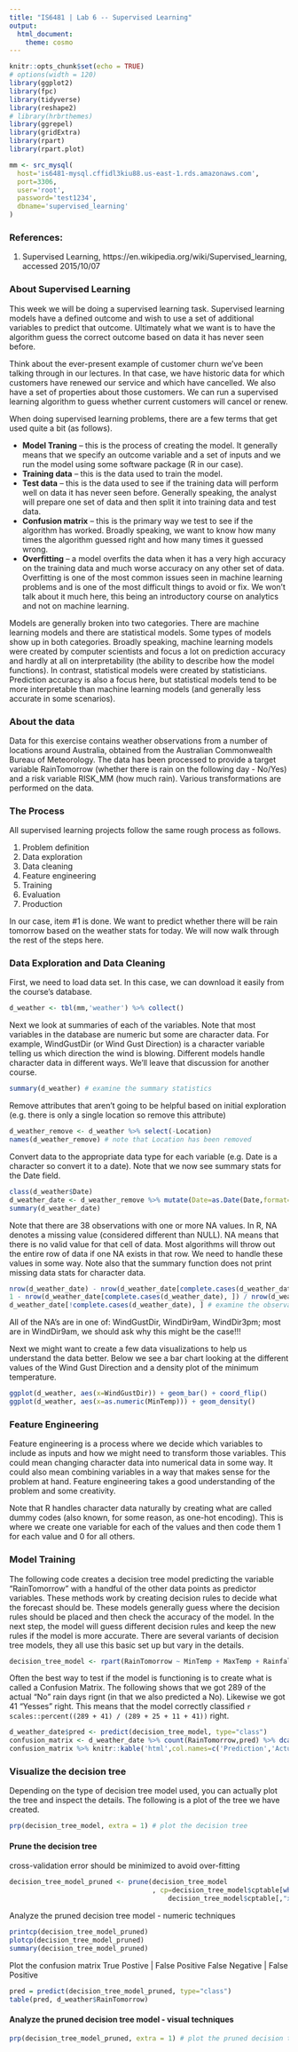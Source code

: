 ```yaml
---
title: "IS6481 | Lab 6 -- Supervised Learning"
output: 
  html_document: 
    theme: cosmo
---
```


```r
knitr::opts_chunk$set(echo = TRUE)
# options(width = 120)
library(ggplot2)
library(fpc)
library(tidyverse)
library(reshape2)
# library(hrbrthemes)
library(ggrepel)
library(gridExtra)
library(rpart)
library(rpart.plot)

mm <- src_mysql(
  host='is6481-mysql.cffidl3kiu88.us-east-1.rds.amazonaws.com',
  port=3306,
  user='root',
  password='test1234',
  dbname='supervised_learning'
)
```

### References:
1. Supervised Learning, https://en.wikipedia.org/wiki/Supervised_learning, accessed 2015/10/07

### About Supervised Learning
This week we will be doing a supervised learning task. Supervised learning models have a defined outcome and wish to use a set of additional variables to predict that outcome. Ultimately what we want is to have the algorithm guess the correct outcome based on data it has never seen before. 

Think about the ever-present example of customer churn we've been talking through in our lectures. In that case, we have historic data for which customers have renewed our service and which have cancelled. We also have a set of properties about those customers. We can run a supervised learning algorithm to guess whether current customers will cancel or renew.

When doing supervised learning problems, there are a few terms that get used quite a bit (as follows).

* **Model Traning** -- this is the process of creating the model. It generally means that we specify an outcome variable and a set of inputs and we run the model using some software package (R in our case).
* **Training data** -- this is the data used to train the model.
* **Test data** -- this is the data used to see if the training data will perform well on data it has never seen before. Generally speaking, the analyst will prepare one set of data and then split it into training data and test data.
* **Confusion matrix** -- this is the primary way we test to see if the algorithm has worked. Broadly speaking, we want to know how many times the algorithm guessed right and how many times it guessed wrong.
* **Overfitting** -- a model overfits the data when it has a very high accuracy on the training data and much worse accuracy on any other set of data. Overfitting is one of the most common issues seen in machine learning problems and is one of the most difficult things to avoid or fix. We won't talk about it much here, this being an introductory course on analytics and not on machine learning.

Models are generally broken into two categories. There are machine learning models and there are statistical models. Some types of models show up in both categories. Broadly speaking, machine learning models were created by computer scientists and focus a lot on prediction accuracy and hardly at all on interpretability (the ability to describe how the model functions). In contrast, statistical models were created by statisticians. Prediction accuracy is also a focus here, but statistical models tend to be more interpretable than machine learning models (and generally less accurate in some scenarios).

### About the data
Data for this exercise contains weather observations from a number of locations around Australia, obtained from the Australian Commonwealth Bureau of Meteorology. The data has been processed to provide a target variable RainTomorrow (whether there is rain on the following day - No/Yes) and a risk variable RISK_MM (how much rain). Various transformations are performed on the data.

### The Process
All supervised learning projects follow the same rough process as follows.

1. Problem definition
1. Data exploration
2. Data cleaning
3. Feature engineering
4. Training
5. Evaluation
6. Production

In our case, item #1 is done. We want to predict whether there will be rain tomorrow based on the weather stats for today. We will now walk through the rest of the steps here.

### Data Exploration and Data Cleaning
First, we need to load data set. In this case, we can download it easily from the course's database.
```r
d_weather <- tbl(mm,'weather') %>% collect()
```

Next we look at summaries of each of the variables. Note that most variables in the database are numeric but some are character data. For example, WindGustDir (or Wind Gust Direction) is a character variable telling us which direction the wind is blowing. Different models handle character data in different ways. We'll leave that discussion for another course.
```r
summary(d_weather) # examine the summary statistics
```

Remove attributes that aren't going to be helpful based on initial exploration (e.g. there is only a single location so remove this attribute)
```r
d_weather_remove <- d_weather %>% select(-Location)
names(d_weather_remove) # note that Location has been removed
```

Convert data to the appropriate data type for each variable (e.g. Date is a character so convert it to a date). Note that we now see summary stats for the Date field.
```r
class(d_weather$Date)
d_weather_date <- d_weather_remove %>% mutate(Date=as.Date(Date,format='%m/%d/%y'))
summary(d_weather_date)
``` 

Note that there are 38 observations with one or more NA values. In R, NA denotes a missing value (considered different than NULL). NA means that there is no valid value for that cell of data. Most algorithms will throw out the entire row of data if one NA exists in that row. We need to handle these values in some way. Note also that the summary function does not print missing data stats for character data.

```r
nrow(d_weather_date) - nrow(d_weather_date[complete.cases(d_weather_date), ]) # there are 38 observations with one or more NA values
1 - nrow(d_weather_date[complete.cases(d_weather_date), ]) / nrow(d_weather_date) # 10.4% of observations have one or more NA values
d_weather_date[!complete.cases(d_weather_date), ] # examine the observations with missing data
```

All of the NA's are in one of: WindGustDir, WindDir9am, WindDir3pm; most are in WindDir9am, we should ask why this might be the case!!!

Next we might want to create a few data visualizations to help us understand the data better. Below we see a bar chart looking at the different values of the Wind Gust Direction and a density plot of the minimum temperature.
```r
ggplot(d_weather, aes(x=WindGustDir)) + geom_bar() + coord_flip()
ggplot(d_weather, aes(x=as.numeric(MinTemp))) + geom_density()

```


### Feature Engineering
Feature engineering is a process where we decide which variables to include as inputs and how we might need to transform those variables. This could mean changing character data into numerical data in some way. It could also mean combining variables in a way that makes sense for the problem at hand. Feature engineering takes a good understanding of the problem and some creativity. 

Note that R handles character data naturally by creating what are called dummy codes (also known, for some reason, as one-hot encoding). This is where we create one variable for each of the values and then code them 1 for each value and 0 for all others.

### Model Training

The following code creates a decision tree model predicting the variable "RainTomorrow" with a handful of the other data points as predictor variables. These methods work by creating decision rules to decide what the forecast should be. These models generally guess where the decision rules should be placed and then check the accuracy of the model. In the next step, the model will guess different decision rules and keep the new rules if the model is more accurate. There are several variants of decision tree models, they all use this basic set up but vary in the details.
```r
decision_tree_model <- rpart(RainTomorrow ~ MinTemp + MaxTemp + Rainfall + Evaporation + Sunshine + WindGustDir + WindGustSpeed,data=d_weather_date)
```

Often the best way to test if the model is functioning is to create what is called a Confusion Matrix. The following shows that we got 289 of the actual "No" rain days rignt (in that we also predicted a No). Likewise we got 41 "Yesses" right. This means that the model correctly classified `r scales::percent((289 + 41) / (289 + 25 + 11 + 41))` right.
```r
d_weather_date$pred <- predict(decision_tree_model, type="class")
confusion_matrix <- d_weather_date %>% count(RainTomorrow,pred) %>% dcast(pred ~ RainTomorrow,value.var='n')
confusion_matrix %>% knitr::kable('html',col.names=c('Prediction','Actual: No','Actual: Yes'))
```


### Visualize the decision tree

Depending on the type of decision tree model used, you can actually plot the tree and inspect the details. The following is a plot of the tree we have created.

```r
prp(decision_tree_model, extra = 1) # plot the decision tree
``` 

#### Prune the decision tree 

cross-validation error should be minimized to avoid over-fitting

```r
decision_tree_model_pruned <- prune(decision_tree_model
                                    , cp=decision_tree_model$cptable[which.min(
                                        decision_tree_model$cptable[,"xerror"]),"CP"])
```

Analyze the pruned decision tree model - numeric techniques
```r
printcp(decision_tree_model_pruned)
plotcp(decision_tree_model_pruned)
summary(decision_tree_model_pruned)
```

Plot the confusion matrix
True Postive   | False Positive
False Negative | False Positive
```r
pred = predict(decision_tree_model_pruned, type="class")
table(pred, d_weather$RainTomorrow)
```


#### Analyze the pruned decision tree model - visual techniques
```r
prp(decision_tree_model_pruned, extra = 1) # plot the pruned decision tree
```



